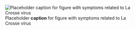 ![Placeholder __caption__ for figure with symptoms related to La Crosse virus](/img/placeholder.jpg)